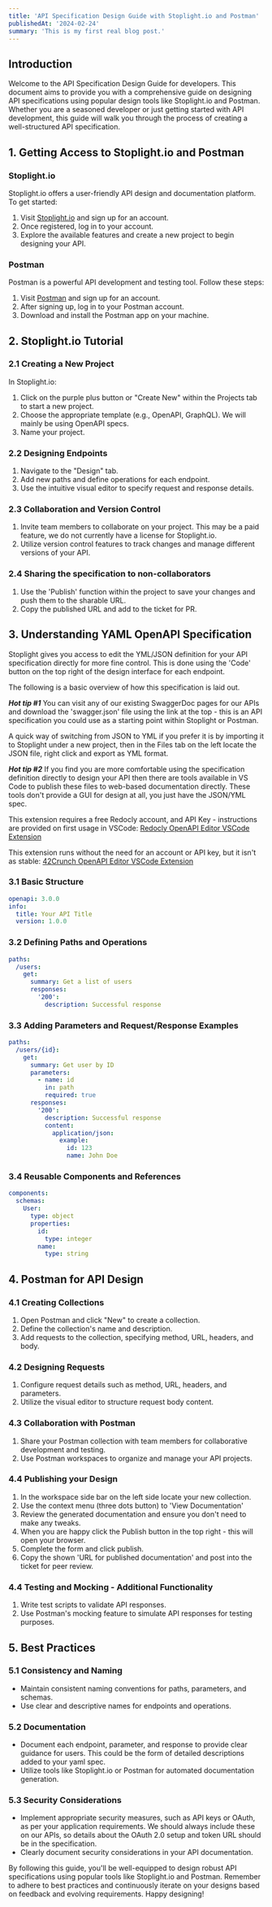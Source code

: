 ```yaml
---
title: 'API Specification Design Guide with Stoplight.io and Postman'
publishedAt: '2024-02-24'
summary: 'This is my first real blog post.'
---
```


## Introduction

Welcome to the API Specification Design Guide for developers. This document aims to provide you with a comprehensive guide on designing API specifications using popular design tools like Stoplight.io and Postman. Whether you are a seasoned developer or just getting started with API development, this guide will walk you through the process of creating a well-structured API specification.

## 1. Getting Access to Stoplight.io and Postman<a name="getting-access"></a>

### Stoplight.io
Stoplight.io offers a user-friendly API design and documentation platform. To get started:

1. Visit [Stoplight.io](https://stoplight.io/) and sign up for an account.
2. Once registered, log in to your account.
3. Explore the available features and create a new project to begin designing your API.

### Postman
Postman is a powerful API development and testing tool. Follow these steps:

1. Visit [Postman](https://www.postman.com/) and sign up for an account.
2. After signing up, log in to your Postman account.
3. Download and install the Postman app on your machine.

## 2. Stoplight.io Tutorial<a name="stoplight-tutorial"></a>

### 2.1 Creating a New Project<a name="creating-project"></a>

In Stoplight.io:

1. Click on the purple plus button or "Create New" within the Projects tab to start a new project.
2. Choose the appropriate template (e.g., OpenAPI, GraphQL). We will mainly be using OpenAPI specs.
3. Name your project.

### 2.2 Designing Endpoints<a name="designing-endpoints"></a>

1. Navigate to the "Design" tab.
2. Add new paths and define operations for each endpoint.
3. Use the intuitive visual editor to specify request and response details.

### 2.3 Collaboration and Version Control<a name="collaboration"></a>

1. Invite team members to collaborate on your project. This may be a paid feature, we do not currently have a license for Stoplight.io.
2. Utilize version control features to track changes and manage different versions of your API.

### 2.4 Sharing the specification to non-collaborators <a name="sharing"></a>

1. Use the 'Publish' function within the project to save your changes and push them to the sharable URL.
2. Copy the published URL and add to the ticket for PR.

## 3. Understanding YAML OpenAPI Specification<a name="yaml-openapi"></a>

Stoplight gives you access to edit the YML/JSON definition for your API specification directly for more fine control. This is done using the 'Code' button on the top right of the design interface for each endpoint.

The following is a basic overview of how this specification is laid out.

**_Hot tip #1_**
You can visit any of our existing SwaggerDoc pages for our APIs and download the 'swagger.json' file using the link at the top - this is an API specification you could use as a starting point within Stoplight or Postman. 

A quick way of switching from JSON to YML if you prefer it is by importing it to Stoplight under a new project, then in the Files tab on the left locate the JSON file, right click and export as YML format.

**_Hot tip #2_**
If you find you are more comfortable using the specification definition directly to design your API then there are tools available in VS Code to publish these files to web-based documentation directly. These tools don't provide a GUI for design at all, you just have the JSON/YML spec.

This extension requires a free Redocly account, and API Key - instructions are provided on first usage in VSCode:
[Redocly OpenAPI Editor VSCode Extension](https://marketplace.visualstudio.com/items?itemName=Redocly.openapi-vs-code)

This extension runs without the need for an account or API key, but it isn't as stable:
[42Crunch OpenAPI Editor VSCode Extension](https://marketplace.visualstudio.com/items?itemName=42Crunch.vscode-openapi)

### 3.1 Basic Structure<a name="basic-structure"></a>

```yaml
openapi: 3.0.0
info:
  title: Your API Title
  version: 1.0.0
```
### 3.2 Defining Paths and Operations<a name="defining-paths"></a>
```yaml
paths:
  /users:
    get:
      summary: Get a list of users
      responses:
        '200':
          description: Successful response
```

### 3.3 Adding Parameters and Request/Response Examples<a name="parameters-examples"></a>
```yaml
paths:
  /users/{id}:
    get:
      summary: Get user by ID
      parameters:
        - name: id
          in: path
          required: true
      responses:
        '200':
          description: Successful response
          content:
            application/json:
              example:
                id: 123
                name: John Doe
```
### 3.4 Reusable Components and References<a name="components-references"></a>
```yaml
components:
  schemas:
    User:
      type: object
      properties:
        id:
          type: integer
        name:
          type: string
```

## 4. Postman for API Design<a name="postman-api-design"></a>

### 4.1 Creating Collections<a name="creating-collections"></a>

1. Open Postman and click "New" to create a collection.
2. Define the collection's name and description.
3. Add requests to the collection, specifying method, URL, headers, and body.

### 4.2 Designing Requests<a name="designing-requests"></a>

1. Configure request details such as method, URL, headers, and parameters.
2. Utilize the visual editor to structure request body content.

### 4.3 Collaboration with Postman<a name="postman-collaboration"></a>

1. Share your Postman collection with team members for collaborative development and testing.
2. Use Postman workspaces to organize and manage your API projects.

### 4.4 Publishing your Design<a name="postman-sharing"></a>
1. In the workspace side bar on the left side locate your new collection.
2. Use the context menu (three dots button) to 'View Documentation'
3. Review the generated documentation and ensure you don't need to make any tweaks.
4. When you are happy click the Publish button in the top right - this will open your browser.
5. Complete the form and click publish.
6. Copy the shown 'URL for published documentation' and post into the ticket for peer review.

### 4.4 Testing and Mocking - Additional Functionality<a name="testing-mocking"></a>

1. Write test scripts to validate API responses.
2. Use Postman's mocking feature to simulate API responses for testing purposes.

## 5. Best Practices<a name="best-practices"></a>

### 5.1 Consistency and Naming<a name="consistency-naming"></a>

- Maintain consistent naming conventions for paths, parameters, and schemas.
- Use clear and descriptive names for endpoints and operations.

### 5.2 Documentation<a name="documentation"></a>

- Document each endpoint, parameter, and response to provide clear guidance for users. This could be the form of detailed descriptions added to your yaml spec.
- Utilize tools like Stoplight.io or Postman for automated documentation generation.

### 5.3 Security Considerations<a name="security-considerations"></a>

- Implement appropriate security measures, such as API keys or OAuth, as per your application requirements. We should always include these on our APIs, so details about the OAuth 2.0 setup and token URL should be in the specification.
- Clearly document security considerations in your API documentation.

By following this guide, you'll be well-equipped to design robust API specifications using popular tools like Stoplight.io and Postman. Remember to adhere to best practices and continuously iterate on your designs based on feedback and evolving requirements. Happy designing!